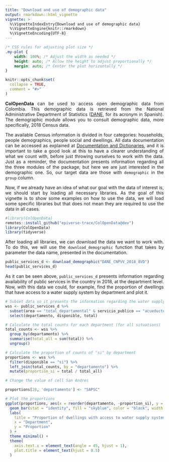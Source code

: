 ```yaml
---
title: "Download and use of demographic data"
output: rmarkdown::html_vignette
vignette: >
  %\VignetteIndexEntry{Download and use of demographic data}
  %\VignetteEngine{knitr::rmarkdown}
  %\VignetteEncoding{UTF-8}
---
```


```css
/* CSS rules for adjusting plot size */
.my-plot {
    width: 100%; /* Adjust the width as needed */
    height: auto; /* Allow the height to adjust proportionally */
    margin: auto; /* Center the plot horizontally */
}

```

```r
knitr::opts_chunk$set(
  collapse = TRUE,
  comment = "#>"
)
```

::: {style="text-align: justify;"}
**ColOpenData** can be used to access open demographic data from Colombia. This demographic data is retrieved from the National Administrative Department of Statistics ([DANE](https://www.dane.gov.co/index.php/estadisticas-por-tema), for its acronym in Spanish). The demographic module allows you to consult demographic data, more specifically, 2018 Census data.

The available Census information is divided in four categories: households, people demographics, people social and dwellings. All data documentation can be accessed as explained at [Documentation and Dictionaries](https://epiverse-trace.github.io/ColOpenData/articles/documentation_and_dictionaries.html), and it is important to take a good look at this to have a clearer understanding of what we count with, before just throwing ourselves to work with the data. Just as a reminder, the documentation presents information regarding all the three modules of the package, but here we are just interested in the demographic one. So, our target data are those with `demographic` in the `group` column.

Now, if we already have an idea of what our goal with the data of interest is, we should start by loading all necessary libraries. As the goal of this vignette is to show some examples on how to use the data, we will load some specific libraries but that does not mean they are required to use the data in all cases.
:::

```r
#library(ColOpenData)
remotes::install_github("epiverse-trace/ColOpenData@dev")
library(ColOpenData)
library(tidyverse)
```
::: {style="text-align: justify;"}
After loading all libraries, we can download the data we want to work with. To do this, we will use the `download_demographic` function that takes by parameter the data name, presented in the documentation.
::: 
```r
public_services_d <- download_demographic("DANE_CNPVV_2018_8VD")
head(public_services_d)
```
::: {style="text-align: justify;"}
As it can be seen above, `public_services_d` presents information regarding availability of public services in the country in 2018, at the department level. Now, with this data we could, for example, find the proportion of dwellings that have access to a water supply system by department and plot it.
::: 
```r
# Subset data so it presents the information regarding the water supply system, by department
wss <- public_services_d %>%
  subset(area == "total_departamental" & servicio_publico == "acueducto") %>%
  select(departamento, disponible, total)

# Calculate the total counts for each department (for all situations)
total_counts <- wss %>%
  group_by(departamento) %>%
  summarise(total_all = sum(total)) %>%
  ungroup()

# Calculate the proportion of counts of "si" by department
proportions <- wss %>%
  filter(disponible == "si") %>%
  left_join(total_counts, by = "departamento") %>%
  mutate(proportion_si = total / total_all)

# Change the value of cell San Andres

proportions[28, 'departamento'] <- "SAPSC"

# Plot the proportions
ggplot(proportions, aes(x = reorder(departamento, -proportion_si), y = proportion_si)) +
  geom_bar(stat = "identity", fill = "skyblue", color = "black", width = 0.6) +
  labs(
    title = "Proportion of dwellings with access to water supply system, by department",
    x = "Department",
    y = "Proportion"
  ) +
  theme_minimal() +
  theme(
    axis.text.x = element_text(angle = 45, hjust = 1),
    plot.title = element_text(hjust = 0.5)
  )
```
